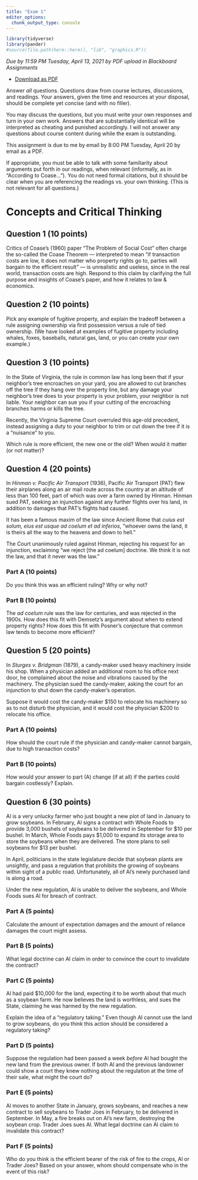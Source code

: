 ```yaml
---
title: "Exam 1"
editor_options: 
  chunk_output_type: console
---
```


```r
library(tidyverse)
library(pander)
#source(file.path(here::here(), "lib", "graphics.R"))
```

*Due by 11:59 PM Tuesday, April 13, 2021 by PDF upload in Blackboard Assignments*

- [<i class="fas fa-file-pdf"></i> Download as PDF](/assignment/02-problem-set-pdf.pdf)

Answer *all* questions. Questions draw from course lectures, discussions, and readings. Your answers, given the time and resources at your disposal, should be complete yet concise (and with no filler).

You may discuss the questions, but you must write your own responses and turn in your own work. Answers that are substantially identical will be interpreted as cheating and punished accordingly. I will not answer any questions about course content during while the exam is outstanding.

This assignment is due to me by email by 8:00 PM Tuesday, April 20 by email as a PDF.

If appropriate, you must be able to talk with some familiarity about arguments put forth in our readings, when relevant (informally, as in “According to Coase...”). You do not need formal citations, but it should be clear when you are referencing the readings vs. your own thinking. (This is not relevant for all questions.)

# Concepts and Critical Thinking

## Question 1 (10 points)

Critics of Coase’s (1960) paper “The Problem of Social Cost” often charge the so-called the Coase Theorem — interpreted to mean “if transaction costs are low, it does not matter who property rights go to, parties will bargain to the efficient result” — is unrealistic and useless, since in the real world, transaction costs are high. Respond to this claim by clarifying the full purpose and insights of Coase’s paper, and how it relates to law & economics.

## Question 2 (10 points)

Pick any example of fugitive property, and explain the tradeoff between a rule assigning ownership via first possession versus a rule of tied ownership. (We have looked at examples of fugitive property including whales, foxes, baseballs, natural gas, land, or you can create your own example.)

## Question 3 (10 points)

In the State of Virginia, the rule in common law has long been that if your neighbor’s tree encroaches on your yard, you are allowed to cut branches off the tree if they hang over the property line, but any damage your neighbor’s tree does to your property is your problem, your neighbor is not liable. Your neighbor can sue you if your cutting of the encroaching branches harms or kills the tree.

Recently, the Virginia Supreme Court overruled this age-old precedent, instead assigning a duty to your neighbor to trim or cut down the tree if it is a “nuisance” to you.

Which rule is more efficient, the new one or the old? When would it matter (or not matter)?

## Question 4 (20 points)

In *Hinman v. Pacific Air Transport* (1936), Pacific Air Transport (PAT) flew their airplanes along an air mail route across the country at an altitude of less than 100 feet, part of which was over a farm owned by Hinman. Hinman sued PAT, seeking an injunction against any further flights over his land, in addition to damages that PAT's flights had caused.

It has been a famous maxim of the law since Ancient Rome that *cuius est solum, eius est usque ad coelum et ad inferios*, “whoever owns the land, it is theirs all the way to the heavens and down to hell.”

The Court unanimously ruled against Hinman, rejecting his request for an injunction, exclaiming “we reject [the ad coelum] doctrine. We think it is not the law, and that it never was the law.”

### Part A (10 points)
Do you think this was an efficient ruling? Why or why not?

### Part B (10 points)
The *ad coelum* rule was the law for centuries, and was rejected in the 1900s. How does this fit with Demsetz's argument about when to extend property rights? How does this fit with Posner's conjecture that common law tends to become more efficient?

## Question 5 (20 points)

In *Sturges v. Bridgman* (1879), a candy-maker used heavy machinery inside his shop. When a physician added an additional room to his office next door, he complained about the noise and vibrations caused by the machinery. The physician sued the candy-maker, asking the court for an injunction to shut down the candy-maker's operation.

Suppose it would cost the candy-maker $150 to relocate his machinery so as to not disturb the physician, and it would cost the physician $200 to relocate his office.

### Part A (10 points)
How should the court rule if the physician and candy-maker cannot bargain, due to high transaction costs?

### Part B (10 points)
How would your answer to part (A) change (if at all) if the parties could bargain costlessly? Explain.

## Question 6 (30 points)

Al is a very unlucky farmer who just bought a new plot of land in January to grow soybeans. In February, Al signs a contract with Whole Foods to provide 3,000 bushels of soybeans to be delivered in September for $10 per bushel. In March, Whole Foods pays $1,000 to expand its storage area to store the soybeans when they are delivered. The store plans to sell soybeans for $13 per bushel.

In April, politicians in the state legislature decide that soybean plants are unsightly, and pass a regulation that prohibits the growing of soybeans within sight of a public road. Unfortunately, all of Al's newly purchased land is along a road. 

Under the new regulation, Al is unable to deliver the soybeans, and Whole Foods sues Al for breach of contract.

### Part A (5 points)

Calculate the amount of expectation damages and the amount of reliance damages the court might assess.

### Part B (5 points)

What legal doctrine can Al claim in order to convince the court to invalidate the contract?

### Part C (5 points)

Al had paid $10,000 for the land, expecting it to be worth about that much as a soybean farm. He now believes the land is worthless, and sues the State, claiming he was harmed by the new regulation. 

Explain the idea of a “regulatory taking.” Even though Al cannot use the land to grow soybeans, do you think this action should be considered a regulatory taking?

### Part D (5 points)

Suppose the regulation had been passed a week *before* Al had bought the new land from the previous owner. If both Al and the previous landowner could show a court they knew nothing about the regulation at the time of their sale, what might the court do?

### Part E (5 points)

Al moves to another State in January, grows soybeans, and reaches a new contract to sell soybeans to Trader Joes in February, to be delivered in September. In May, a fire breaks out on Al's new farm, destroying the soybean crop. Trader Joes sues Al. What legal doctrine can Al claim to invalidate this contract?

### Part F (5 points)

Who do you think is the efficient bearer of the risk of fire to the crops, Al or Trader Joes? Based on your answer, whom should compensate who in the event of this risk? 